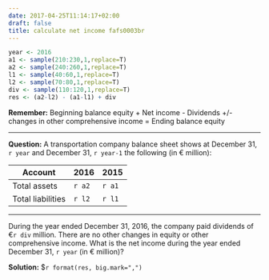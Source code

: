 ```yaml
---
date: 2017-04-25T11:14:17+02:00
draft: false
title: calculate net income fafs0003br
---
```


```r
year <- 2016
a1 <- sample(210:230,1,replace=T) 
a2 <- sample(240:260,1,replace=T) 
l1 <- sample(40:60,1,replace=T) 
l2 <- sample(70:80,1,replace=T) 
div <- sample(110:120,1,replace=T) 
res <- (a2-l2) - (a1-l1) + div
```

**Remember:**
Beginning balance equity + Net income - Dividends +/- changes in other comprehensive income = Ending balance equity

***

**Question:**
A transportation company balance sheet shows at December 31, `r year` and December 31, `r year-1` the following (in € million):

Account           |   2016   |     2015  |
----------------- | -------- | --------- |
Total assets      | `r a2  ` | `r a1`    |
Total liabilities | `r l2  ` | `r l1`    |

***

During the year ended December 31, 2016, the company paid dividends of €`r div` million. There are no other changes in equity or other comprehensive income. What is the net income during the year ended December 31, `r year` (in € million)?


**Solution:**
$`r format(res, big.mark=",")`

